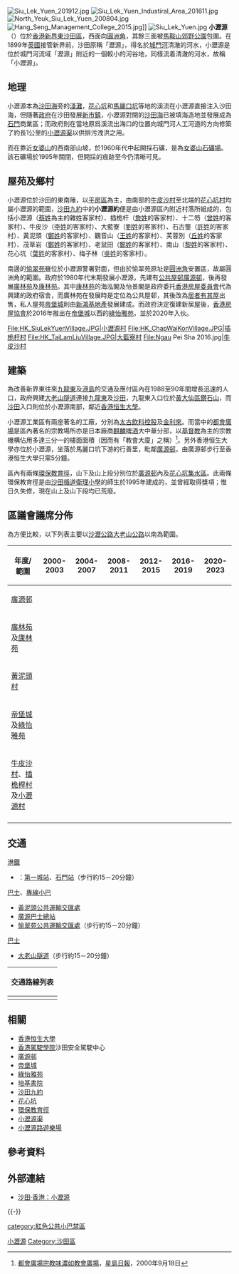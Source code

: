 {{Otheruses|瀝源 (消歧義)}}
[[File:Siu_Lek_Yuen_201912.jpg|thumb]]
[[File:Siu_Lek_Yuen_Industiral_Area_201611.jpg|thumb]]
[[File:North_Yeuk_Siu_Lek_Yuen_200804.jpg|thumb]]
[[File:Hang_Seng_Management_College_2015.jpg|thumb]]]]
[[File:Siu_Lek_Yuen.jpg|thumb]]
'''小瀝源'''（{{lang-en|Siu Lek Yuen}}）位於[[香港|香港]][[新界東|新界東]][[沙田區|沙田區]]，西面向[[圓洲角|圓洲角]]，其餘三面被[[馬鞍山郊野公園|馬鞍山郊野公園]]包圍。在1899年[[大英帝國|英國]]接管新界前，沙田原稱「瀝源」，得名於[[城門河|城門河]]清澈的河水，小瀝源是位於城門河流域「瀝源」附近的一個較小的河谷地，同樣流着清澈的河水，故稱「小瀝源」。

==地理==
小瀝源本為[[沙田海|沙田海]]旁的[[淺灘|淺灘]]，[[花心坑|花心坑]]和[[馬麗口坑|馬麗口坑]]等地的溪流在小瀝源直接注入沙田海，但隨著[[政府|政府]]在沙田發展[[新市鎮|新市鎮]]，小瀝源對開的[[沙田海|沙田海]]已被填海造地並發展成為[[石門_(香港)|石門]]商業區；而政府則在當地原爲溪流出海口的位置向城門河人工河道的方向修築了約長1公里的[[小瀝源渠|小瀝源渠]]以供排污洩洪之用。

而在靠近[[女婆山|女婆山]]的西南部山坡，於1960年代中起開採石礦，是為[[女婆山石礦場|女婆山石礦場]]。該石礦場於1995年關閉，但開採的痕跡至今仍清晰可見。

==屋苑及鄉村==
小瀝源位於沙田的東南陲，以[[平房區|平房區]]為主，由南部的[[牛皮沙村|牛皮沙村]]至北端的[[花心坑村|花心坑村]]均屬小瀝源的範圍，[[沙田九約|沙田九約]]中的'''小瀝源約'''便是由小瀝源區內附近村落所組成的，包括小瀝源（[[蔡姓|蔡姓]]為主的雜姓客家村）、插桅杆（[[詹姓|詹姓]]的客家村）、十二笏（[[曾姓|曾姓]]的客家村）、牛皮沙（[[李姓|李姓]]的客家村）、大藍寮（[[劉姓|劉姓]]的客家村）、石古壟（[[許姓|許姓]]的客家村）、黃泥頭（[[鄭姓|鄭姓]]的客家村）、觀音山（[[王姓|王姓]]的客家村）、芙蓉別（[[丘姓|丘姓]]的客家村）、茂草岩（[[鄭姓|鄭姓]]的客家村）、老鼠田（[[鄭姓|鄭姓]]的客家村）、南山（[[黎姓|黎姓]]的客家村）、花心坑（[[葉姓|葉姓]]的客家村）、梅子林（[[吳姓|吳姓]]的客家村）。

南邊的[[愉翠苑|愉翠苑]]雖位於小瀝源警署對面，但由於愉翠苑原址是[[圓洲角|圓洲角]]安置區，故屬圓洲角的範圍。政府於1980年代末期發展小瀝源，先建有[[公共屋邨|公共屋邨]][[廣源邨|廣源邨]]，後再發展[[廣林苑|廣林苑]]及[[康林苑|康林苑]]。其中[[康林苑|康林苑]]的海泓閣及怡景閣是政府委托[[香港房屋委員會|香港房屋委員會]]代為興建的政府宿舍，而廣林苑在發展時是定位為公共屋邨，其後改為[[居者有其屋|居者有其屋]]出售，私人屋苑[[帝堡城|帝堡城]]則由[[新鴻基地產|新鴻基地產]]發展建成。而政府決定復建新居屋後，[[香港房屋協會|香港房屋協會]]於2016年推出在[[帝堡城|帝堡城]]以西的[[綠怡雅苑|綠怡雅苑]]，並於2020年入伙。

<gallery>
File:HK_SiuLekYuenVillage.JPG|小瀝源村
File:HK_ChapWaiKonVillage.JPG|插桅杆村
File:HK_TaiLamLiuVillage.JPG|大藍寮村
File:Ngau Pei Sha 2016.jpg|[[牛皮沙村|牛皮沙村]]
</gallery>

==建築==
為改善新界東往來[[九龍東|九龍東]]及[[港島|港島]]的交通及應付區內在1988至90年間增長迅速的人口，政府興建[[大老山隧道|大老山隧道]]連接[[九龍東|九龍東]]及[[沙田_(香港)|沙田]]，九龍東入口位於[[黃大仙區|黃大仙區]][[鑽石山|鑽石山]]，而[[沙田_(香港)|沙田]]入口則位於小瀝源南部，鄰近[[香港恒生大學|香港恒生大學]]。

小瀝源工業區有兩座著名的工廠，分別為[[太古飲料控股|太古飲料控股]]及[[金利來|金利來]]。而當中的[[都會廣場|都會廣場]]是區內著名的宗教場所亦是日本廠商[[麒麟啤酒|麒麟啤酒]]大中華分部，以[[基督教|基督教]]為主的宗教機構佔用多達三分一的樓面面積（因而有「教會大廈」之稱）<ref>[http://www.singtao.com/archive/fullstory.asp?andor=or&year1=2000&month1=2&day1=26&year2=2000&month2=9&day2=23&category=all&id=20000918h05&keyword1=&keyword2= 都會廣場宗教味濃如教會廣場]，[[星島日報|星島日報]]，2000年9月18日</ref>。另外香港恒生大學亦位於小瀝源，坐落於馬麗口坑下游的行善里，毗鄰[[廣源邨|廣源邨]]，由廣源邨步行至香港恒生大學只需5分鐘。

區內有兩條[[環保教育徑|環保教育徑]]，山下及山上段分別位於[[廣源邨|廣源邨]]內及[[花心坑|花心坑]][[集水區|集水區]]。此兩條環保教育徑是由[[沙田循道衛理小學|沙田循道衛理小學]]的師生於1995年建成的，並曾經取得獎項；惟日久失修，現在山上及山下段均已荒廢。

==區議會議席分佈==
為方便比較，以下列表主要以[[沙瀝公路|沙瀝公路]][[大老山公路|大老山公路]]以南為範圍。
{| class=wikitable
!年度/範圍!!2000-2003!!2004-2007!!2008-2011!!2012-2015!!2016-2019!!2020-2023
|-
|[[廣源邨|廣源邨]]||colspan=6|{{Centre|[[廣源_(選區)|廣源]]選區}}
|-
|[[廣林苑|廣林苑]]及[[康林苑|康林苑]]||{{Centre|[[廣康|廣康]]選區}}||colspan=4 rowspan=3|{{Centre|[[廣康|廣康]]選區}}||rowspan=2|{{Centre|[[廣康|廣康]]選區}}
|-
|[[黃泥頭村|黃泥頭村]]||rowspan=3|{{Centre|[[碧湖_(選區)|碧湖]]選區}}
|-
|[[帝堡城|帝堡城]]及[[綠怡雅苑|綠怡雅苑]]||{{Centre|[[帝怡|帝怡]]選區}}
|-
|[[牛皮沙村|牛皮沙村]]、[[插桅桿村|插桅桿村]]及[[小瀝源村|小瀝源村]]||colspan=5|{{Centre|[[愉欣|愉欣]]選區}}
|-
|}

==交通==
;[[港鐵|港鐵]]
*{{港鐵路線標誌|TML}}：[[第一城站|第一城站]]、[[石門站_(香港)|石門站]]（步行約15－20分鐘）

;[[巴士|巴士]]、[[專線小巴|專線小巴]]
*[[黃泥頭公共運輸交匯處|黃泥頭公共運輸交匯處]]
*[[廣源巴士總站|廣源巴士總站]]
*[[愉翠苑公共運輸交匯處|愉翠苑公共運輸交匯處]]（步行約15－20分鐘）

;[[巴士|巴士]]
*[[大老山隧道|大老山隧道]]（步行約15－20分鐘）
{| class="mw-collapsible mw-collapsed wikitable" style="background:white; margin: 0 auto; width: auto;"  
! 交通路線列表
|-
|
{{九龍新界巴士簡單列表|61R|74B|74C|74D|74E|74F|74P|74X|75X|78X|80X|82P|82X|83A|83X|84M|85M|85S|85X|88|88X|89C|89D|89X|272S|274X|277A|277E|277P|277X|286M|798|798A|798B|893|T74|T277|X89D}}
{{過海隧道巴士簡單列表|88R|307|307A|307P|373|673|673P|678|679|680|680A|680B|680P|680X|681|681P|682|682A|682B|682C|682P|682X|686|N307|N680}}
{{新界居民巴士簡單列表|NR10|NR17|NR21|NR27|NR52|NR86|NR108|NR110|NR111|NR212|NR501|NR505|NR507|NR520|NR521|NR522|NR811|NR823|NR838|NR926}}
|}

==相關==
* [[香港恒生大學|香港恒生大學]]
* [[香港駕駛學院|香港駕駛學院]]沙田安全駕駛中心
* [[廣源邨|廣源邨]]
* [[帝堡城|帝堡城]]
* [[綠怡雅苑|綠怡雅苑]]
* [[香港神託會培基書院|培基書院]]
* [[沙田九約|沙田九約]]
* [[花心坑|花心坑]]
* [[環保教育徑|環保教育徑]]
* [[小瀝源渠|小瀝源渠]]
* [[小瀝源路遊樂場|小瀝源路遊樂場]]

==參考資料==
{{reflist|2}}

==外部連結==
* [https://web.archive.org/web/20150621174619/http://shatin.hk/page.php?main_cat=2&sub_cat=24&id=140 沙田·香港：小瀝源]

{{-}}
{{沙田區}}

[[Category:小瀝源|]]
[[Category:沙田區|Category:沙田區]]
[[category:紅色公共小巴禁區|category:紅色公共小巴禁區]]
